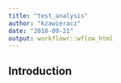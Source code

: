 ```yaml
---
title: "test_analysis"
author: "kzawieracz"
date: "2018-09-21"
output: workflowr::wflow_html
---
```


## Introduction

```r

```

